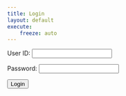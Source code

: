 ```yaml
---
title: Login
layout: default
execute:
    freeze: auto
---
```


<form action="javascript:login_user()">
    <p><label>
        User ID:
        <input type="text" name="uid" id="uid" required>
    </label></p>
    <p><label>
        Password:
        <input type="password" name="password" id="password" required>
    </label></p>
    <p>
        <button>Login</button>
    </p>
</form>

<script>

    const login_url = "{{< var url.backend >}}" + '/authenticate';

    function login_user(){
        const body = {
            email: document.getElementById("uid").value,
            password: document.getElementById("password").value,
        };

        // Set Headers to support cross origin
        const requestOptions = {
            method: 'POST',
            mode: 'cors', // no-cors, *cors, same-origin
            cache: 'no-cache', // *default, no-cache, reload, force-cache, only-if-cached
            credentials: 'include', // include, *same-origin, omit
            body: JSON.stringify(body),
            headers: {
                "content-type": "application/json",
            },
        };

        // Fetch JWT
        fetch(login_url, requestOptions)
        .then(response => {
            // trap error response from Web API
            if (!response.ok) {
                const errorMsg = 'Login error: ' + response.status;
                console.log(errorMsg);
                return;
            }
            // Success!!!
            // Redirect to Database location
            window.location.href = "read";
        })
    }

</script>

